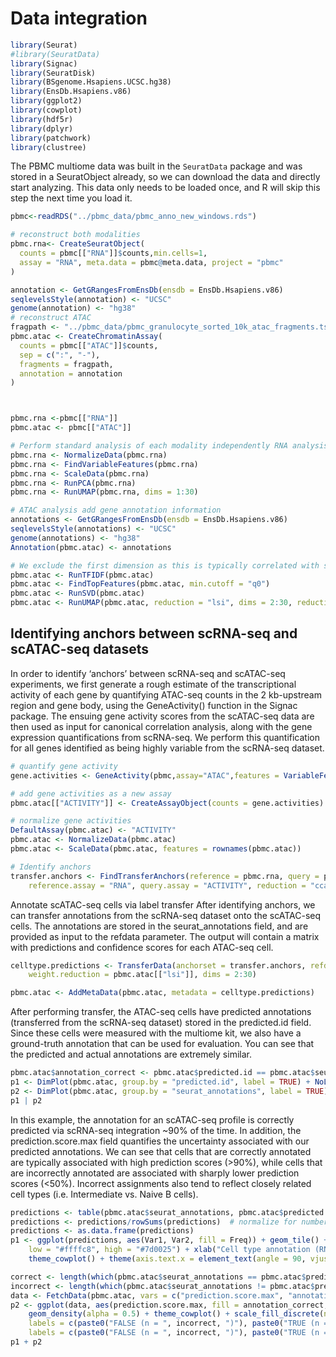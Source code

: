 # Data integration

```r
library(Seurat)
#library(SeuratData)
library(Signac)
library(SeuratDisk)
library(BSgenome.Hsapiens.UCSC.hg38) 
library(EnsDb.Hsapiens.v86)
library(ggplot2)
library(cowplot)
library(hdf5r)
library(dplyr)
library(patchwork)
library(clustree)
```

The PBMC multiome data was built in the `SeuratData` package and was stored in a SeuratObject already, so we can download the data and directly start analyzing. This data only needs to be loaded once, and R will skip this step the next time you load it.

```r
pbmc<-readRDS("../pbmc_data/pbmc_anno_new_windows.rds")
```

```r
# reconstruct both modalities
pbmc.rna<- CreateSeuratObject(
  counts = pbmc[["RNA"]]$counts,min.cells=1,
  assay = "RNA", meta.data = pbmc@meta.data, project = "pbmc"
)

annotation <- GetGRangesFromEnsDb(ensdb = EnsDb.Hsapiens.v86)
seqlevelsStyle(annotation) <- "UCSC"
genome(annotation) <- "hg38"
# reconstruct ATAC
fragpath <- "../pbmc_data/pbmc_granulocyte_sorted_10k_atac_fragments.tsv.gz"
pbmc.atac <- CreateChromatinAssay(
  counts = pbmc[["ATAC"]]$counts,
  sep = c(":", "-"),
  fragments = fragpath,
  annotation = annotation
)



pbmc.rna <-pbmc[["RNA"]]
pbmc.atac <- pbmc[["ATAC"]]

# Perform standard analysis of each modality independently RNA analysis
pbmc.rna <- NormalizeData(pbmc.rna)
pbmc.rna <- FindVariableFeatures(pbmc.rna)
pbmc.rna <- ScaleData(pbmc.rna)
pbmc.rna <- RunPCA(pbmc.rna)
pbmc.rna <- RunUMAP(pbmc.rna, dims = 1:30)

# ATAC analysis add gene annotation information
annotations <- GetGRangesFromEnsDb(ensdb = EnsDb.Hsapiens.v86)
seqlevelsStyle(annotations) <- "UCSC"
genome(annotations) <- "hg38"
Annotation(pbmc.atac) <- annotations

# We exclude the first dimension as this is typically correlated with sequencing depth
pbmc.atac <- RunTFIDF(pbmc.atac)
pbmc.atac <- FindTopFeatures(pbmc.atac, min.cutoff = "q0")
pbmc.atac <- RunSVD(pbmc.atac)
pbmc.atac <- RunUMAP(pbmc.atac, reduction = "lsi", dims = 2:30, reduction.name = "umap.atac", reduction.key = "atacUMAP_")

```

## Identifying anchors between scRNA-seq and scATAC-seq datasets

In order to identify ‘anchors’ between scRNA-seq and scATAC-seq experiments, we first generate a rough estimate of the transcriptional activity of each gene by quantifying ATAC-seq counts in the 2 kb-upstream region and gene body, using the GeneActivity() function in the Signac package. The ensuing gene activity scores from the scATAC-seq data are then used as input for canonical correlation analysis, along with the gene expression quantifications from scRNA-seq. We perform this quantification for all genes identified as being highly variable from the scRNA-seq dataset.

```r
# quantify gene activity
gene.activities <- GeneActivity(pbmc,assay="ATAC",features = VariableFeatures(pbmc.rna))

# add gene activities as a new assay
pbmc.atac[["ACTIVITY"]] <- CreateAssayObject(counts = gene.activities)

# normalize gene activities
DefaultAssay(pbmc.atac) <- "ACTIVITY"
pbmc.atac <- NormalizeData(pbmc.atac)
pbmc.atac <- ScaleData(pbmc.atac, features = rownames(pbmc.atac))

# Identify anchors
transfer.anchors <- FindTransferAnchors(reference = pbmc.rna, query = pbmc.atac, features = VariableFeatures(object = pbmc.rna),
    reference.assay = "RNA", query.assay = "ACTIVITY", reduction = "cca")
```

Annotate scATAC-seq cells via label transfer
After identifying anchors, we can transfer annotations from the scRNA-seq dataset onto the scATAC-seq cells. The annotations are stored in the seurat_annotations field, and are provided as input to the refdata parameter. The output will contain a matrix with predictions and confidence scores for each ATAC-seq cell.

```r
celltype.predictions <- TransferData(anchorset = transfer.anchors, refdata = pbmc.rna$seurat_annotations,
    weight.reduction = pbmc.atac[["lsi"]], dims = 2:30)

pbmc.atac <- AddMetaData(pbmc.atac, metadata = celltype.predictions)

```

After performing transfer, the ATAC-seq cells have predicted annotations (transferred from the scRNA-seq dataset) stored in the predicted.id field. Since these cells were measured with the multiome kit, we also have a ground-truth annotation that can be used for evaluation. You can see that the predicted and actual annotations are extremely similar.

```r
pbmc.atac$annotation_correct <- pbmc.atac$predicted.id == pbmc.atac$seurat_annotations
p1 <- DimPlot(pbmc.atac, group.by = "predicted.id", label = TRUE) + NoLegend() + ggtitle("Predicted annotation")
p2 <- DimPlot(pbmc.atac, group.by = "seurat_annotations", label = TRUE) + NoLegend() + ggtitle("Ground-truth annotation")
p1 | p2

```

In this example, the annotation for an scATAC-seq profile is correctly predicted via scRNA-seq integration ~90% of the time. In addition, the prediction.score.max field quantifies the uncertainty associated with our predicted annotations. We can see that cells that are correctly annotated are typically associated with high prediction scores (>90%), while cells that are incorrectly annotated are associated with sharply lower prediction scores (<50%). Incorrect assignments also tend to reflect closely related cell types (i.e. Intermediate vs. Naive B cells).

```r
predictions <- table(pbmc.atac$seurat_annotations, pbmc.atac$predicted.id)
predictions <- predictions/rowSums(predictions)  # normalize for number of cells in each cell type
predictions <- as.data.frame(predictions)
p1 <- ggplot(predictions, aes(Var1, Var2, fill = Freq)) + geom_tile() + scale_fill_gradient(name = "Fraction of cells",
    low = "#ffffc8", high = "#7d0025") + xlab("Cell type annotation (RNA)") + ylab("Predicted cell type label (ATAC)") +
    theme_cowplot() + theme(axis.text.x = element_text(angle = 90, vjust = 0.5, hjust = 1))

correct <- length(which(pbmc.atac$seurat_annotations == pbmc.atac$predicted.id))
incorrect <- length(which(pbmc.atac$seurat_annotations != pbmc.atac$predicted.id))
data <- FetchData(pbmc.atac, vars = c("prediction.score.max", "annotation_correct"))
p2 <- ggplot(data, aes(prediction.score.max, fill = annotation_correct, colour = annotation_correct)) +
    geom_density(alpha = 0.5) + theme_cowplot() + scale_fill_discrete(name = "Annotation Correct",
    labels = c(paste0("FALSE (n = ", incorrect, ")"), paste0("TRUE (n = ", correct, ")"))) + scale_color_discrete(name = "Annotation Correct",
    labels = c(paste0("FALSE (n = ", incorrect, ")"), paste0("TRUE (n = ", correct, ")"))) + xlab("Prediction Score")
p1 + p2

```



